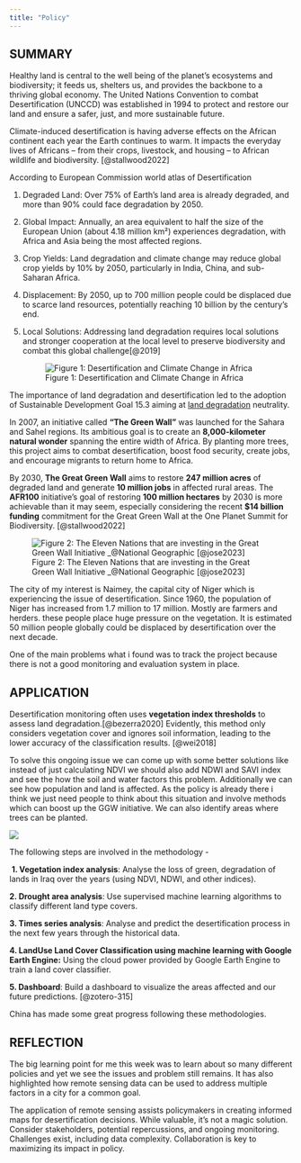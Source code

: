 ```yaml
---
title: "Policy"
---
```


## SUMMARY

Healthy land is central to the well being of the planet's ecosystems and biodiversity; it feeds us, shelters us, and provides the backbone to a thriving global economy. The United Nations Convention to combat Desertification (UNCCD) was established in 1994 to protect and restore our land and ensure a safer, just, and more sustainable future.

Climate-induced desertification is having adverse effects on the African continent each year the Earth continues to warm. It impacts the everyday lives of Africans -- from their crops, livestock, and housing -- to African wildlife and biodiversity. [@stallwood2022]

According to European Commission world atlas of Desertification

1.  Degraded Land: Over 75% of Earth's land area is already degraded, and more than 90% could face degradation by 2050.

2.  Global Impact: Annually, an area equivalent to half the size of the European Union (about 4.18 million km²) experiences degradation, with Africa and Asia being the most affected regions.

3.  Crop Yields: Land degradation and climate change may reduce global crop yields by 10% by 2050, particularly in India, China, and sub-Saharan Africa.

4.  Displacement: By 2050, up to 700 million people could be displaced due to scarce land resources, potentially reaching 10 billion by the century's end.

5.  Local Solutions: Addressing land degradation requires local solutions and stronger cooperation at the local level to preserve biodiversity and combat this global challenge[@2019]

    ![Figure 1: Desertification and Climate Change in Africa](images/africa_desertification.png)

The importance of land degradation and desertification led to the adoption of Sustainable Development Goal 15.3 aiming at [land degradation](https://phys.org/tags/land+degradation/) neutrality.

In 2007, an initiative called **"The Green Wall"** was launched for the Sahara and Sahel regions. Its ambitious goal is to create an **8,000-kilometer natural wonder** spanning the entire width of Africa. By planting more trees, this project aims to combat desertification, boost food security, create jobs, and encourage migrants to return home to Africa.

By 2030, **The Great Green Wall** aims to restore **247 million acres** of degraded land and generate **10 million jobs** in affected rural areas. The **AFR100** initiative's goal of restoring **100 million hectares** by 2030 is more achievable than it may seem, especially considering the recent **\$14 billion funding** commitment for the Great Green Wall at the One Planet Summit for Biodiversity. [@stallwood2022]

![Figure 2: The Eleven Nations that are investing in the Great Green Wall Initiative \_\@National Geographic [@jose2023]](images/A11157-Project-in-depth-The-Great-Green-Wall-Africa-Image-1-1.webp)

The city of my interest is Naimey, the capital city of Niger which is experiencing the issue of desertification. Since 1960, the population of Niger has increased from 1.7 million to 17 million. Mostly are farmers and herders. these people place huge pressure on the vegetation. It is estimated 50 million people globally could be displaced by desertification over the next decade.

One of the main problems what i found was to track the project because there is not a good monitoring and evaluation system in place.

## APPLICATION

Desertification monitoring often uses **vegetation index thresholds** to assess land degradation.[@bezerra2020] Evidently, this method only considers vegetation cover and ignores soil information, leading to the lower accuracy of the classification results. [@wei2018]

To solve this ongoing issue we can come up with some better solutions like instead of just calculating NDVI we should also add NDWI and SAVI index and see the how the soil and water factors this problem. Additionally we can see how population and land is affected. As the policy is already there i think we just need people to think about this situation and involve methods which can boost up the GGW initiative. We can also identify areas where trees can be planted.

![](images/Tree%20cover%20restoration%20potential%20of%20GGW.png){fig-align="center"}

The following steps are involved in the methodology -

 **1. Vegetation index analysis**: Analyse the loss of green, degradation of lands in Iraq over the years (using NDVI, NDWI, and other indices).

**2. Drought area analysis**: Use supervised machine learning algorithms to classify different land type covers.

**3. Times series analysis**: Analyse and predict the desertification process in the next few years through the historical data.

**4. LandUse Land Cover Classification using machine learning with Google Earth Engine:** Using the cloud power provided by Google Earth Engine to train a land cover classifier.

**5. Dashboard**: Build a dashboard to visualize the areas affected and our future predictions. [@zotero-315]

China has made some great progress following these methodologies.

## REFLECTION

The big learning point for me this week was to learn about so many different policies and yet we see the issues and problem still remains. It has also highlighted how remote sensing data can be used to address multiple factors in a city for a common goal.

The application of remote sensing assists policymakers in creating informed maps for desertification decisions. While valuable, it's not a magic solution. Consider stakeholders, potential repercussions, and ongoing monitoring. Challenges exist, including data complexity. Collaboration is key to maximizing its impact in policy.
